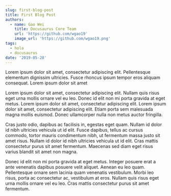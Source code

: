```yaml
---
slug: first-blog-post
title: First Blog Post
authors:
  - name: Gao Wei
    title: Docusaurus Core Team
    url: 'https://github.com/wgao19'
    image_url: 'https://github.com/wgao19.png'
tags:
  - hola
  - docusaurus
date: '2019-05-28'
---
```


Lorem ipsum dolor sit amet, consectetur adipiscing elit. Pellentesque elementum dignissim ultricies. Fusce rhoncus ipsum tempor eros aliquam consequat. Lorem ipsum dolor sit amet

<Admonition title="asdf" type="tip">
  Lorem ipsum dolor sit amet, consectetur adipiscing elit. Nullam quis risus eget urna mollis ornare vel eu leo. Donec id elit non mi porta gravida at eget metus. Lorem ipsum dolor sit amet, consectetur adipiscing elit. Lorem ipsum dolor sit amet, consectetur adipiscing elit. Etiam porta sem malesuada magna mollis euismod. Donec ullamcorper nulla non metus auctor fringilla.

  Cras justo odio, dapibus ac facilisis in, egestas eget quam. Nullam id dolor id nibh ultricies vehicula ut id elit. Fusce dapibus, tellus ac cursus commodo, tortor mauris condimentum nibh, ut fermentum massa justo sit amet risus. Nullam id dolor id nibh ultricies vehicula ut id elit. Cras mattis consectetur purus sit amet fermentum. Maecenas sed diam eget risus varius blandit sit amet non magna.

  Donec id elit non mi porta gravida at eget metus. Integer posuere erat a ante venenatis dapibus posuere velit aliquet. Aenean eu leo quam. Pellentesque ornare sem lacinia quam venenatis vestibulum. Morbi leo risus, porta ac consectetur ac, vestibulum at eros. Nullam quis risus eget urna mollis ornare vel eu leo. Cras mattis consectetur purus sit amet fermentum.
</Admonition>